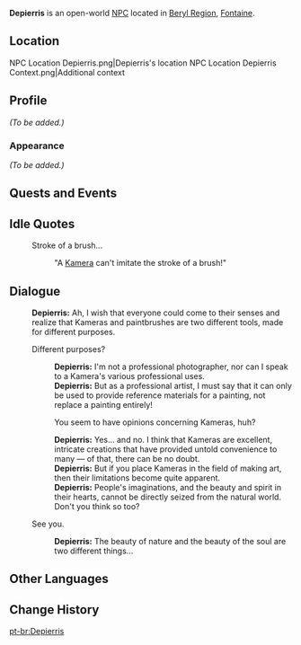 {{Meta
<!-- Remove this template after adding the missing info -->
|missing_NPC_profile  = yes
}}
{{Character Infobox
|type             = Open-World NPC
|image            = NPC Depierris.png
|realname         = <!-- Optional, if different from in-game name -->
|deceased         = <!-- Past (for deceased prior to events of the game) or free response -->
|region           = Fontaine
|location         = Fontaine
|affiliation      = 
|title            = Painter

|ancestry         = <!-- Clan/family -->
|father           = 
|mother           = 
|spouse           = 
|sibling          = 
|child            = 
|relative         = 

|voiceEN          = 
|voiceCN          = 
|voiceJP          = 
|voiceKR          = 
|dialoguereward   = 
}}
'''Depierris''' is an open-world [[NPC]] located in [[Beryl Region]], [[Fontaine]].

==Location==
<gallery>
NPC Location Depierris.png|Depierris's location
NPC Location Depierris Context.png|Additional context
</gallery>

==Profile==
<!-- Detailed story/lore information goes here. -->
''(To be added.)''

===Appearance===
<!-- Keep appearance section short and concise. Limit to 2 paragraphs with 3-4 sentences each. -->
''(To be added.)''

==Quests and Events==
{{Quests and Events}}

==Idle Quotes==
{{Dialogue Start}}
: {{DIcon|Idle}} Stroke of a brush...
:: {{A|VO Depierris 01.ogg}} "A [[Kamera]] can't imitate the stroke of a brush!"
{{Dialogue End}}

==Dialogue==
{{Dialogue Start}}
:'''Depierris:''' Ah, I wish that everyone could come to their senses and realize that Kameras and paintbrushes are two different tools, made for different purposes.
:{{DIcon}} Different purposes?
::'''Depierris:''' I'm not a professional photographer, nor can I speak to a Kamera's various professional uses.
::'''Depierris:''' But as a professional artist, I must say that it can only be used to provide reference materials for a painting, not replace a painting entirely!
::{{DIcon}} You seem to have opinions concerning Kameras, huh?
::'''Depierris:''' Yes... and no. I think that Kameras are excellent, intricate creations that have provided untold convenience to many &mdash; of that, there can be no doubt.
::'''Depierris:''' But if you place Kameras in the field of making art, then their limitations become quite apparent.
::'''Depierris:''' People's imaginations, and the beauty and spirit in their hearts, cannot be directly seized from the natural world. Don't you think so too?
:{{DIcon}} See you.
::'''Depierris:''' The beauty of nature and the beauty of the soul are two different things...
{{Dialogue End}}
<!--
==Event Dialogue==
===Event Name===
{{Dialogue Start}}
:'''{{subst:PAGENAME}}:'''
{{Dialogue End}}
-->
==Other Languages==
{{Other Languages|default_hidden=1
|en      = Depierris
|zhs     = 德皮耶里
|zhs_rm  = Dépíyēlǐ
|zht     = 德皮耶里
|zht_rm  = Dépíyélǐ
|ja      = デピエリ
|ja_rm   = Depieri
|ko      = 드피에리스
|es      = Depierris
|fr      = Depierris
|ru      = Дэпьери
|th      = Depierris
|vi      = Depierris
|de      = Depierris
|id      = Depierris
|pt      = Depierris
|tr      = Depierris
|it      = Depierris
}}

==Change History==
{{Change History|4.0}}

[[pt-br:Depierris]]